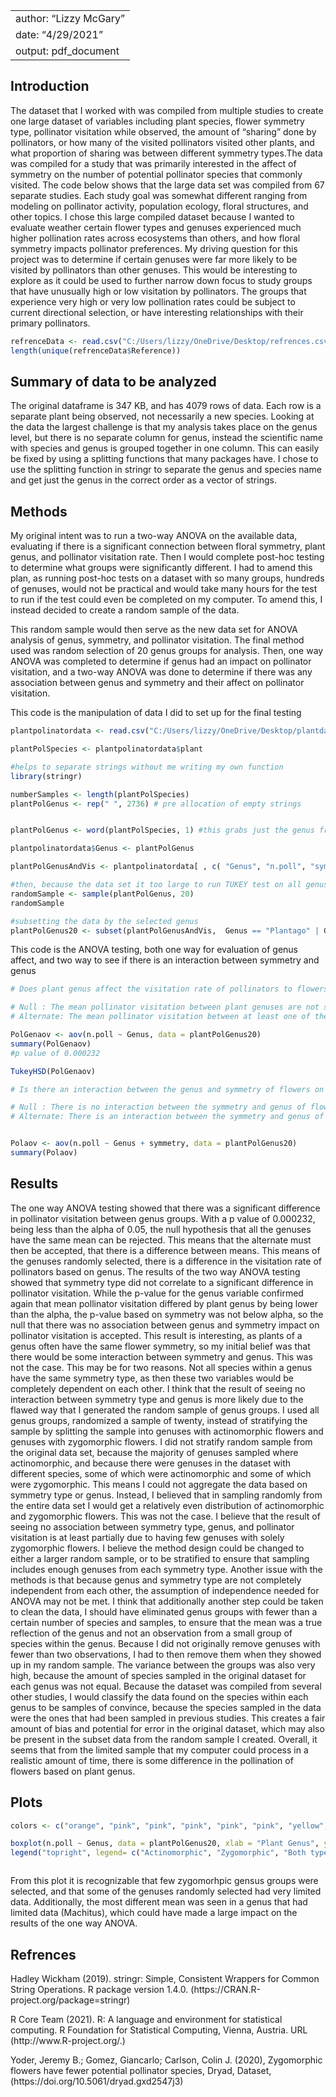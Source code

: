 
---
author: "Lizzy McGary"
date: "4/29/2021"
output: pdf_document
---

## Introduction
The dataset that I worked with was compiled from multiple studies to create one large dataset of variables including plant species, flower symmetry type, pollinator visitation while observed, the amount of "sharing" done by pollinators, or how many of the visited pollinators visited other plants, and what proportion of sharing was between different symmetry types.The data was compiled for a study that was primarily interested in the affect of symmetry on the number of potential pollinator species that commonly visited. The code below shows that the large data set was compiled from 67 separate studies. Each study goal was somewhat different ranging from modeling on pollinator activity, population ecology, floral structures, and other topics. I chose this large compiled dataset because I wanted to evaluate weather certain flower types and genuses experienced much higher pollination rates across ecosystems than others, and how floral symmetry impacts pollinator preferences. My driving question for this project was to determine if certain genuses were far more likely to be visited by pollinators than other genuses. This would be interesting to explore as it could be used to further narrow down focus to study groups that have unusually high or low visitation by pollinators. The groups that experience very high or very low pollination rates could be subject to current directional selection, or have interesting relationships with their primary pollinators. 

```r
refrenceData <- read.csv("C:/Users/lizzy/OneDrive/Desktop/refrences.csv")
length(unique(refrenceData$Reference)) 
```
## Summary of data to be analyzed
The original dataframe is 347 KB, and has 4079 rows of data. Each row is a separate plant being observed, not necessarily a new species. Looking at the data the largest challenge is that my analysis takes place on the genus level, but there is no separate column for genus, instead the scientific name with species and genus is grouped together in one column. This can easily be fixed by using a splitting functions that many packages have. I chose to use the splitting function in stringr to separate the genus and species name and get just the genus in the correct order as a vector of strings.

## Methods
My original intent was to run a two-way ANOVA on the available data, evaluating if there is a significant connection between floral symmetry, plant genus, and pollinator visitation rate. Then I would complete post-hoc testing to determine what groups were significantly different. I had to amend this plan, as running post-hoc tests on a dataset with so many groups, hundreds of genuses, would not be practical and would take many hours for the test to run if the test could even be completed on my computer. To amend this, I instead decided to create a random sample of the 
data.

This random sample would then serve as the new data set for ANOVA analysis of genus, symmetry, and pollinator visitation. The final method used was random selection of 20 genus groups for analysis. Then, one way ANOVA was completed to determine if genus had an impact on pollinator visitation, and a two-way ANOVA was done to determine if there was any association between genus and symmetry and their affect on pollinator visitation.




This code is the manipulation of data I did to set up for the final testing

```r

plantpolinatordata <- read.csv("C:/Users/lizzy/OneDrive/Desktop/plantdata.csv")

plantPolSpecies <- plantpolinatordata$plant

#helps to separate strings without me writing my own function
library(stringr)

numberSamples <- length(plantPolSpecies)
plantPolGenus <- rep(" ", 2736) # pre allocation of empty strings


plantPolGenus <- word(plantPolSpecies, 1) #this grabs just the genus from the vector of full scientific names, keeping the original row number

plantpolinatordata$Genus <- plantPolGenus

plantPolGenusAndVis <- plantpolinatordata[ , c( "Genus", "n.poll", "symmetry") ] #uses genus list to make new DF w symmetry, genus and visitation number

#then, because the data set it too large to run TUKEY test on all genus groups, I selected 20 random genuses
randomSample <- sample(plantPolGenus, 20)
randomSample 

#subsetting the data by the selected genus
plantPolGenus20 <- subset(plantPolGenusAndVis,  Genus == "Plantago" | Genus == "Psidium" | Genus == "Paragenipa" | Genus == "Cerastium" | Genus == "Argyranthemum" | Genus == "Mimusops" | Genus == "Vaccinium" | Genus == "Aphloia" | Genus == "Colea" | Genus == "Homalanthus" | Genus == "Fraxinus" | Genus == "Aechmea"  | Genus ==  "Celmisia" | Genus ==  "Eugenia" | Genus == "Agrimonia"  )


```

This code is the ANOVA testing, both one way for evaluation of genus affect, and two way to see if there is an interaction between symmetry and genus

```r

# Does plant genus affect the visitation rate of pollinators to flowers?

# Null : The mean pollinator visitation between plant genuses are not significantly different. 
# Alternate: The mean pollinator visitation between at least one of the genuses is differnt. 

PolGenaov <- aov(n.poll ~ Genus, data = plantPolGenus20)
summary(PolGenaov)
#p value of 0.000232

TukeyHSD(PolGenaov)

# Is there an interaction between the genus and symmetry of flowers on the number of visitations to flowers from pollinators?

# Null : There is no interaction between the symmetry and genus of flowers on pollination visitation.
# Alternate: There is an interaction between the symmetry and genus of flowers on pollination visitation.


Polaov <- aov(n.poll ~ Genus + symmetry, data = plantPolGenus20)
summary(Polaov)


```

## Results

The one way ANOVA testing showed that there was a significant difference in pollinator visitation between genus groups. With a p value of 0.000232, being less than the alpha of 0.05, the null hypothesis that all the genuses have the same mean can be rejected. This means that the alternate must then be accepted, that there is a difference between means. This means of the genuses randomly selected, there is a difference in the visitation rate of pollinators based on genus. The results of the two way ANOVA testing showed that symmetry type did not correlate to a significant difference in pollinator visitation. While the p-value for the genus variable confirmed again that mean pollinator visitation differed by plant genus by being lower than the alpha, the p-value based on symmetry was not below alpha, so the null that there was no association between genus and symmetry impact on pollinator visitation is accepted. This result is interesting, as plants of a genus often have the same flower symmetry, so my initial belief was that there would be some interaction between symmetry and genus. This was not the case. This may be for two reasons. Not all species within a genus have the same symmetry type, as then these two variables would be completely dependent on each other. I think that the result of seeing no interaction between
symmetry type and genus is more likely due to the flawed way that I generated the random sample of genus groups. I used all genus groups, randomized a sample of twenty, instead of stratifying the sample by splitting the sample into genuses with actinomorphic flowers and genuses with zygomorphic flowers. 
I did not stratify random sample from the original data set, because the majority of genuses sampled where actinomorphic, and because there were genuses in the dataset with different species, some of which were actinomorphic and some of which were zygomorphic. This means I could not aggregate the data based
on symmetry type or genus. Instead, I believed that in sampling randomly from the entire data set I would get a relatively even distribution of actinomorphic and zygomorphic flowers. This was not the case. I believe that the result of seeing no association between symmetry type, genus, and pollinator visitation 
is at least partially due to having few genuses with solely zygomorphic flowers. I believe the method design could be changed to either a larger random sample, or to be stratified to ensure that sampling includes enough genuses from each symmetry type.  Another issue with the methods is that because genus and symmetry type are not completely independent from each other, the assumption of independence needed for ANOVA may not be met. I think that additionally another step could be taken to clean the data, I should have eliminated genus groups with fewer than a certain number of species and samples, to ensure that the mean was a true reflection of the genus and not an observation from a small group of species within the genus. Because I did not originally remove genuses with fewer than two observations, I had to then remove them when they showed up in my random sample. The variance between the groups was also very high, because the amount of species sampled in the original dataset for each genus was not equal. Because the dataset
was compiled from several other studies, I would classify the data found on the species within each genus to be samples of convince, because the species sampled in the data were the ones that had been sampled in previous studies. This creates a fair amount of bias and potential for error in the original dataset, which may also be present in the subset data from the random sample I created. Overall, it seems that from the limited sample that my computer could process in a realistic amount of time, there is some difference in the pollination of flowers based on plant genus. 

## Plots

```r

colors <- c("orange", "pink", "pink", "pink", "pink", "pink", "yellow","pink", "pink", "pink", "pink", "pink", "pink", "pink", "pink", "pink", "orange", "pink", "pink", "pink" )

boxplot(n.poll ~ Genus, data = plantPolGenus20, xlab = "Plant Genus", ylab = "Pollinator Visitation", main = "Pollinator Visitation by Genus", las=2, col = colors)
legend("topright", legend= c("Actinomorphic", "Zygomorphic", "Both types of symmetry present within Genus"), col = c("pink", "yellow", "orange"), pch=15)



```

From this plot it is recognizable that few zygomorhpic gensus groups were selected, and that some of the genuses randomly selected had very limited data. Additionally, the most different mean was seen in a genus that had limited data (Machitus), which could have made a large impact on the results of the one way ANOVA. 


## Refrences

Hadley Wickham (2019). stringr: Simple, Consistent Wrappers for Common String Operations. R package version 1.4.0. (https://CRAN.R-project.org/package=stringr)

R Core Team (2021). R: A language and environment for statistical
computing. R Foundation for Statistical Computing, Vienna, Austria.
URL (http://www.R-project.org/.)


Yoder, Jeremy B.; Gomez, Giancarlo; Carlson, Colin J. (2020), Zygomorphic flowers have fewer potential pollinator species, Dryad, Dataset, (https://doi.org/10.5061/dryad.gxd2547j3)